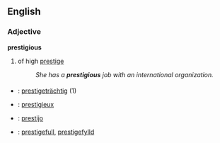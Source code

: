 ==English==
===Adjective===
'''prestigious'''
# of high [[prestige]]
#:''She has a '''prestigious''' job with an international organization.''

===={{trans}}====

* {{de}} : [[prestigeträchtig]] (1)
* {{fr}} : [[prestigieux]]
* {{io}} : [[prestijo]]
* {{sv}} : [[prestigefull]], [[prestigefylld]]